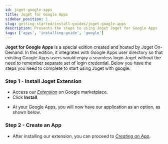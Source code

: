 ```yaml
---
id: joget-google-apps
title: Joget for Google Apps
sidebar_position: 1
slug: getting-started/install-guides/joget-google-apps
description: Presents the steps to using Joget Joget for Google Apps
tags: ['apps', 'installing-guide', 'google']
---
```



**Joget for Google Apps**  is a special edition created and hosted by Joget On-Demand.
In this edition, it integrates with Google Apps user directory so that existing Google Apps users would enjoy a seamless login Joget without the need to remember separate set of login credential.
Below you have the steps you need to complete to start using Joget with google.

### Step 1 - Install Joget Extension

- Access our *[Extension](https://workspace.google.com/marketplace/app/joget_low_code_application_platform/337924726811)* on Google marketplace.
- Click **Install**.

<Images
  imgURL="img/getting-started/install-guides/googlemarketplace.png"
  alt="Form section creation example"
/>

- At your Google Apps, you will now have our application as an option, as shown below.

<Images
  imgURL="img/getting-started/install-guides/googlejoget.png"
  alt="Form section creation example"
/>

### Step 2 - Create an App
- After installing our extension, you can proceed to *[Creating an App](/docs/getting-started/create-an-app)*.

